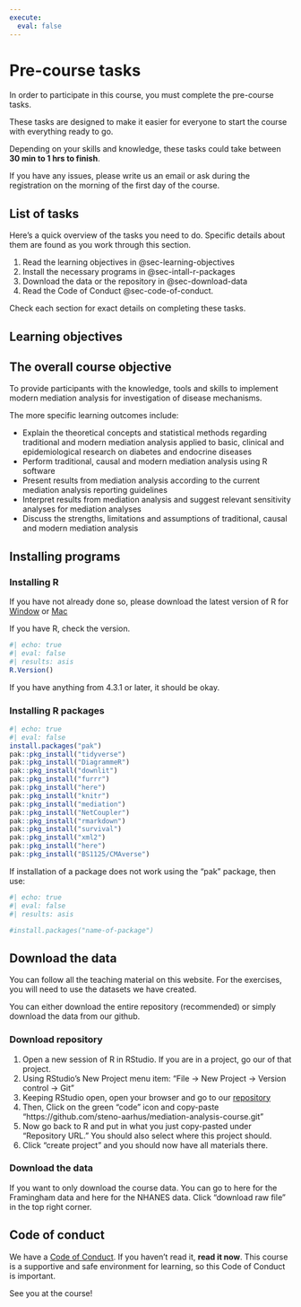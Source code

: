 ```yaml
---
execute:
  eval: false
---
```


# Pre-course tasks {#sec-pre-course}

In order to participate in this course, you must complete the pre-course
tasks.

These tasks are designed to make it easier for everyone to start the
course with everything ready to go.

Depending on your skills and knowledge, these tasks could take between
**30 min to 1 hrs to finish**.

If you have any issues, please write us an email or ask during the
registration on the morning of the first day of the course.

## List of tasks

Here's a quick overview of the tasks you need to do. Specific details
about them are found as you work through this section.

1.  Read the learning objectives in @sec-learning-objectives
2.  Install the necessary programs in @sec-intall-r-packages
3.  Download the data or the repository in @sec-download-data
4.  Read the Code of Conduct @sec-code-of-conduct.

Check each section for exact details on completing these tasks.

## Learning objectives {#sec-learning-objectives}

::: callout-note
## The overall course objective

To provide participants with the knowledge, tools and skills to
implement modern mediation analysis for investigation of disease
mechanisms.
:::

The more specific learning outcomes include:

-   Explain the theoretical concepts and statistical methods regarding
    traditional and modern mediation analysis applied to basic, clinical
    and epidemiological research on diabetes and endocrine diseases
-   Perform traditional, causal and modern mediation analysis using R
    software
-   Present results from mediation analysis according to the current
    mediation analysis reporting guidelines
-   Interpret results from mediation analysis and suggest relevant
    sensitivity analyses for mediation analyses
-   Discuss the strengths, limitations and assumptions of traditional,
    causal and modern mediation analysis

## Installing programs {#sec-intall-r-packages}

### Installing R

If you have not already done so, please download the latest version of R
for [Window](https://cran.r-project.org/bin/windows/base/) or
[Mac](https://cran.r-project.org/bin/macosx/)

If you have R, check the version.

```r
#| echo: true
#| eval: false
#| results: asis
R.Version()
```

If you have anything from 4.3.1 or later, it should be okay.

### Installing R packages

```r
#| echo: true
#| eval: false
install.packages("pak")
pak::pkg_install("tidyverse")
pak::pkg_install("DiagrammeR")
pak::pkg_install("downlit")
pak::pkg_install("furrr")
pak::pkg_install("here")
pak::pkg_install("knitr")
pak::pkg_install("mediation")
pak::pkg_install("NetCoupler")
pak::pkg_install("rmarkdown")
pak::pkg_install("survival")
pak::pkg_install("xml2")
pak::pkg_install("here")
pak::pkg_install("BS1125/CMAverse")
```

If installation of a package does not work using the "pak" package, then
use:

```r
#| echo: true
#| eval: false
#| results: asis

#install.packages("name-of-package")

```

## Download the data {#sec-download-data}

You can follow all the teaching material on this website. For the
exercises, you will need to use the datasets we have created.

You can either download the entire repository (recommended) or simply
download the data from our github.

### Download repository

1.  Open a new session of R in RStudio. If you are in a project, go our
    of that project.
2.  Using RStudio's New Project menu item: "File -\> New Project -\>
    Version control -\> Git"
3.  Keeping RStudio open, open your browser and go to our
    [repository](https://github.com/steno-aarhus/mediation-analysis-course)
4.  Then, Click on the green "code" icon and copy-paste
    "https://github.com/steno-aarhus/mediation-analysis-course.git"
5.  Now go back to R and put in what you just copy-pasted under
    "Repository URL." You should also select where this project should.
6.  Click "create project" and you should now have all materials there.

### Download the data

If you want to only download the course data. You can go to here for the
Framingham data and here for the NHANES data. Click "download raw file"
in the top right corner.

## Code of conduct {#sec-code-of-conduct}

We have a [Code of Conduct](https://guides.rostools.org/conduct.html).
If you haven't read it, **read it now**. This course is a supportive and
safe environment for learning, so this Code of Conduct is important.

See you at the course!
